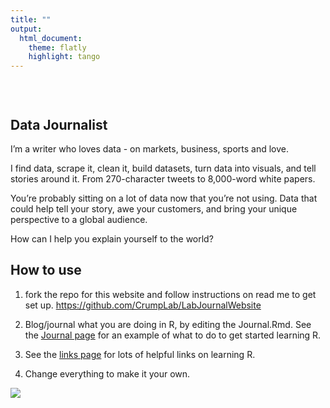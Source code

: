 ```yaml
---
title: ""
output:
  html_document:
    theme: flatly
    highlight: tango
---
```


<style type="text/css">
.title {
  display: none;
}

#getting-started img {
  margin-right: 10px;
}

</style>

<div class="row" style="padding-top: 30px;">
<div class="col-sm-6">

# **Data Journalist**

I'm a writer who loves data - on markets, business, sports and love.

I find data, scrape it, clean it, build datasets, turn data into visuals, and tell stories around it. From 270-character tweets to 8,000-word white papers. 

You're probably sitting on a lot of data now that you're not using. Data that could help tell your story, awe your customers, and bring your unique perspective to a global audience.

How can I help you explain yourself to the world?

## How to use

1. fork the repo for this website and follow instructions on read me to get set up. [https://github.com/CrumpLab/LabJournalWebsite](https://github.com/CrumpLab/LabJournalWebsite)

2. Blog/journal what you are doing in R, by editing the Journal.Rmd. See the [Journal page](https://crumplab.github.io/LabJournalWebsite/Journal.html) for an example of what to do to get started learning R.

3. See the [links page](https://crumplab.github.io/LabJournalWebsite/Links.html) for lots of helpful links on learning R.

4. Change everything to make it your own.


</div>
<div class="col-sm-6">
<!--\1   
### [Crump Lab: Human Cognition and Performance](https://crumplab.github.io)

<a href = "https://crumplab.github.io"> \1-->
![](images/home1.png)
</a>
</div>

